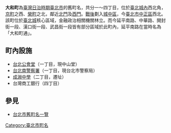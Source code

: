 {{Notability Unreferenced |time=2019-07-14T08:14:43+00:00}}
{{japanese|japanese=大和町|kana=やまとちょう|romaji=Yamatochō}}
'''大和町'''為[[臺灣|臺灣]][[臺灣日治時期|日治時期]][[臺北市_(州轄市)|臺北市]]的舊町名，共分一～四丁目，位於[[臺北城內|臺北城內]]西北角，[[京町|京町]]之西、[[榮町_(臺北市)|榮町]]之北，鄰近[[臺北府城北門|北門]]及[[臺北府城西門|西門]]。[[臺灣戰後時期|戰後]]劃入[[城中區_(臺北市)|城中區]]，今[[臺北市|臺北市]][[中正區_(臺北市)|中正區]]西北。該町位於[[臺北城|臺北城]]核心區域，金融政治相關機關林立。而今延平南路、中華路、開封街一段、漢口街一段、武昌街一段皆有部分區域於此町內，延平南路在當時名為「大和町通」。

==町內設施==
*[[台北公會堂|台北公會堂]]（一丁目，現中山堂）
*[[台北南警察署|台北南警察署]]（一丁目，現台北市警察局）
*[[成淵中學|成淵中學]]（二丁目，遷址）
*台灣商工銀行（四丁目）

==參見==
*[[台北市舊町名一覽|台北市舊町名一覽]]

{{台北市舊町名}}

[[Category:臺北市町名|Category:臺北市町名]]

{{TW-stub}}